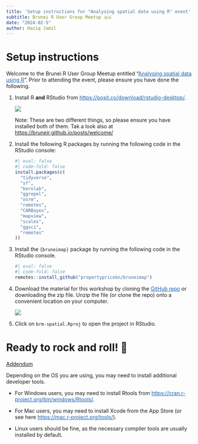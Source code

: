 ```yaml
---
title: 'Setup instructions for "Analysing spatial data using R" event'
subtitle: Brunei R User Group Meetup 🇧🇳
date: "2024-02-5"
author: Haziq Jamil
---
```


# Setup instructions

Welcome to the Brunei R User Group Meetup entitled "[Analysing spatial data using R](../../../events/2024-09-09-spatial){style="color:#1a61b1"}". Prior to attending the event, please ensure you have done the following.

1.  Install R **and** RStudio from [https://posit.co/download/rstudio-desktop/](https://posit.co/download/rstudio-desktop/){.uri style="color:#1a61b1"}.

    ![](install_r.png)

    Note: These are two different things, so please ensure you have installed both of them. Tak a look also at <https://bruneir.github.io/posts/welcome/>

2.  Install the following R packages by running the following code in the RStudio console:

    ```r
    #| eval: false
    #| code-fold: false
    install.packages(c(
      "tidyverse", 
      "sf", 
      "kernlab", 
      "ggrepel", 
      "osrm", 
      "remotes",
      "CARBayes",
      "mapview",
      "scales",
      "ggsci",
      "remotes"
    ))
    ```

3.  Install the `{bruneimap}` package by running the following code in the RStudio console.

    ```r
    #| eval: false
    #| code-fold: false
    remotes::install_github("propertypricebn/bruneimap")
    ```

4.  Download the material for this workshop by cloning the [GitHub repo](https://github.com/bruneir/brm-spatial/){style="color:#1a61b1"} or downloading the zip file. Unzip the file (or clone the repo) onto a convenient location on your computer.

    ![](download_github.png)

5.  Click on `brm-spatial.Rproj` to open the project in RStudio.

# Ready to rock and roll! 🎸

<u>Addendum</u>

Depending on the OS you are using, you may need to install additional developer tools.

-   For Windows users, you may need to install Rtools from [https://cran.r-project.org/bin/windows/Rtools/](https://cran.r-project.org/bin/windows/Rtools/){.uri style="color:#1a61b1"}.

-   For Mac users, you may need to install Xcode from the App Store (or see here [https://mac.r-project.org/tools/](https://mac.r-project.org/tools/){.uri style="color:#1a61b1"}).

-   Linux users should be fine, as the necessary compiler tools are usually installed by default.
